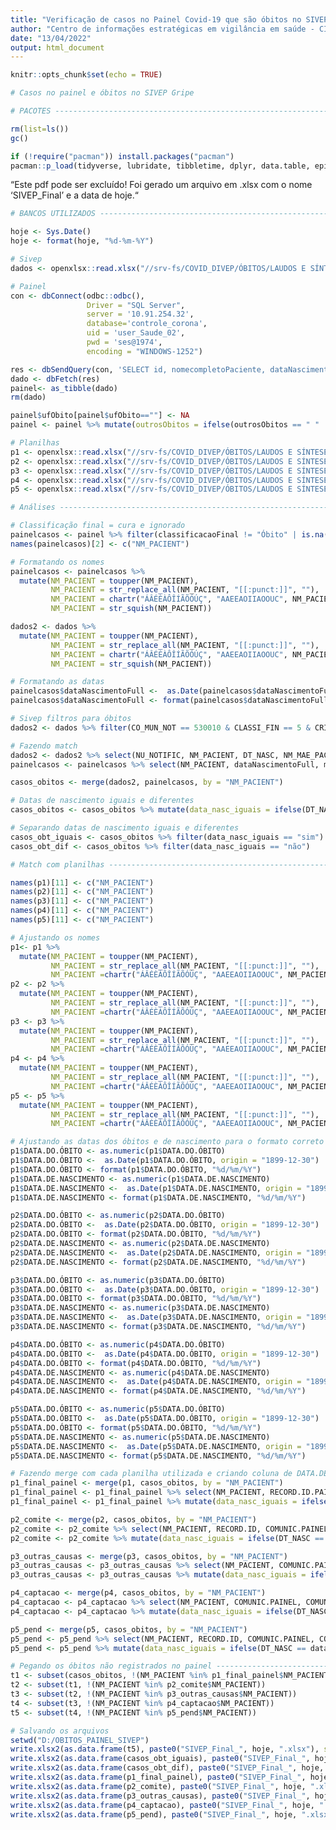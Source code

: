 ---
title: "Verificação de casos no Painel Covid-19 que são óbitos no SIVEP"
author: "Centro de informações estratégicas em vigilância em saúde - CIEVS"
date: "13/04/2022"
output: html_document
---

```{r setup, include=FALSE}
knitr::opts_chunk$set(echo = TRUE)
```

```{r, include=FALSE}
# Casos no painel e óbitos no SIVEP Gripe 

# PACOTES -----------------------------------------------------------------

rm(list=ls())
gc()

if (!require("pacman")) install.packages("pacman")
pacman::p_load(tidyverse, lubridate, tibbletime, dplyr, data.table, epitools, sf, knitr, xlsx, openxlsx, read.dbc, DBI, odbc)
```

“Este pdf pode ser excluído! Foi gerado um arquivo em .xlsx com o nome 'SIVEP_Final' e a data de hoje.“

```{r, include=FALSE}
# BANCOS UTILIZADOS -------------------------------------------------------

hoje <- Sys.Date()
hoje <- format(hoje, "%d-%m-%Y")

# Sivep
dados <- openxlsx::read.xlsx("//srv-fs/COVID_DIVEP/ÓBITOS/LAUDOS E SÍNTESES DIÁRIAS/2022/SIVEP 2022.xlsx")
```


```{r, include=FALSE}
# Painel
con <- dbConnect(odbc::odbc(), 
                 Driver = "SQL Server", 
                 server = '10.91.254.32',
                 database='controle_corona',
                 uid = 'user_Saude_02',
                 pwd = 'ses@1974',
                 encoding = "WINDOWS-1252")

res <- dbSendQuery(con, 'SELECT id, nomecompletoPaciente, dataNascimentoFull, mae, classificacaoFinal, dataObito, ufObito, outrosObitos, Reinfecção FROM View_Completa_saude')
dado <- dbFetch(res)
painel<- as_tibble(dado)
rm(dado)
```


```{r, include=FALSE}
painel$ufObito[painel$ufObito==""] <- NA
painel <- painel %>% mutate(outrosObitos = ifelse(outrosObitos == " " | outrosObitos == "" | outrosObitos == "  ", NA, outrosObitos))
```


```{r, include=FALSE}
# Planilhas
p1 <- openxlsx::read.xlsx("//srv-fs/COVID_DIVEP/ÓBITOS/LAUDOS E SÍNTESES DIÁRIAS/2022/04-ABRIL/14/ÓBITOS_FINALIZADOS_COMITÊ.xlsx", sheet = 1)
p2 <- openxlsx::read.xlsx("//srv-fs/COVID_DIVEP/ÓBITOS/LAUDOS E SÍNTESES DIÁRIAS/2022/04-ABRIL/14/ÓBITOS_FINALIZADOS_COMITÊ.xlsx", sheet = 2)
p3 <- openxlsx::read.xlsx("//srv-fs/COVID_DIVEP/ÓBITOS/LAUDOS E SÍNTESES DIÁRIAS/2022/04-ABRIL/14/ÓBITOS_FINALIZADOS_COMITÊ.xlsx", sheet = 3)
p4 <- openxlsx::read.xlsx("//srv-fs/COVID_DIVEP/ÓBITOS/LAUDOS E SÍNTESES DIÁRIAS/2022/04-ABRIL/14/Planilha captação dos óbitos.xlsx", sheet = 1)
p5 <- openxlsx::read.xlsx("//srv-fs/COVID_DIVEP/ÓBITOS/LAUDOS E SÍNTESES DIÁRIAS/2022/04-ABRIL/14/Planilha captação dos óbitos.xlsx", sheet = 2)
```


```{r, include=FALSE}
# Análises ----------------------------------------------------------------

# Classificação final = cura e ignorado
painelcasos <- painel %>% filter(classificacaoFinal != "Óbito" | is.na(classificacaoFinal)) %>% filter(is.na(outrosObitos)) %>% filter(is.na(Reinfecção)|Reinfecção != "Provável") %>% filter(is.na(ufObito))
names(painelcasos)[2] <- c("NM_PACIENT")

# Formatando os nomes
painelcasos <- painelcasos %>%
  mutate(NM_PACIENT = toupper(NM_PACIENT),
         NM_PACIENT = str_replace_all(NM_PACIENT, "[[:punct:]]", ""),
         NM_PACIENT = chartr("ÁÂÉÈÀÔÎÍÃÕÓÚÇ", "AAEEAOIIAOOUC", NM_PACIENT),
         NM_PACIENT = str_squish(NM_PACIENT))

dados2 <- dados %>%
  mutate(NM_PACIENT = toupper(NM_PACIENT),
         NM_PACIENT = str_replace_all(NM_PACIENT, "[[:punct:]]", ""),
         NM_PACIENT = chartr("ÁÂÉÈÀÔÎÍÃÕÓÚÇ", "AAEEAOIIAOOUC", NM_PACIENT),
         NM_PACIENT = str_squish(NM_PACIENT))

# Formatando as datas
painelcasos$dataNascimentoFull <-  as.Date(painelcasos$dataNascimentoFull , "%Y-%m-%d")
painelcasos$dataNascimentoFull <- format(painelcasos$dataNascimentoFull, "%d/%m/%Y")

# Sivep filtros para óbitos
dados2 <- dados %>% filter(CO_MUN_NOT == 530010 & CLASSI_FIN == 5 & CRITERIO == 1 & EVOLUCAO == 2)

# Fazendo match
dados2 <- dados2 %>% select(NU_NOTIFIC, NM_PACIENT, DT_NASC, NM_MAE_PAC, ID_UNIDADE, DT_ENCERRA, CLASSI_FIN)
painelcasos <- painelcasos %>% select(NM_PACIENT, dataNascimentoFull, mae, classificacaoFinal)

casos_obitos <- merge(dados2, painelcasos, by = "NM_PACIENT")

# Datas de nascimento iguais e diferentes
casos_obitos <- casos_obitos %>% mutate(data_nasc_iguais = ifelse(DT_NASC == dataNascimentoFull, "sim", "não"))

# Separando datas de nascimento iguais e diferentes
casos_obt_iguais <- casos_obitos %>% filter(data_nasc_iguais == "sim")
casos_obt_dif <- casos_obitos %>% filter(data_nasc_iguais == "não")
```


```{r, include=FALSE}
# Match com planilhas -----------------------------------------------------

names(p1)[11] <- c("NM_PACIENT")
names(p2)[11] <- c("NM_PACIENT")
names(p3)[11] <- c("NM_PACIENT")
names(p4)[11] <- c("NM_PACIENT")
names(p5)[11] <- c("NM_PACIENT")

# Ajustando os nomes
p1<- p1 %>%
  mutate(NM_PACIENT = toupper(NM_PACIENT),
         NM_PACIENT = str_replace_all(NM_PACIENT, "[[:punct:]]", ""),
         NM_PACIENT =chartr("ÁÂÉÈÀÔÎÍÃÕÓÚÇ", "AAEEAOIIAOOUC", NM_PACIENT))
p2 <- p2 %>%
  mutate(NM_PACIENT = toupper(NM_PACIENT),
         NM_PACIENT = str_replace_all(NM_PACIENT, "[[:punct:]]", ""),
         NM_PACIENT =chartr("ÁÂÉÈÀÔÎÍÃÕÓÚÇ", "AAEEAOIIAOOUC", NM_PACIENT))
p3 <- p3 %>%
  mutate(NM_PACIENT = toupper(NM_PACIENT),
         NM_PACIENT = str_replace_all(NM_PACIENT, "[[:punct:]]", ""),
         NM_PACIENT =chartr("ÁÂÉÈÀÔÎÍÃÕÓÚÇ", "AAEEAOIIAOOUC", NM_PACIENT))
p4 <- p4 %>%
  mutate(NM_PACIENT = toupper(NM_PACIENT),
         NM_PACIENT = str_replace_all(NM_PACIENT, "[[:punct:]]", ""),
         NM_PACIENT =chartr("ÁÂÉÈÀÔÎÍÃÕÓÚÇ", "AAEEAOIIAOOUC", NM_PACIENT))
p5 <- p5 %>%
  mutate(NM_PACIENT = toupper(NM_PACIENT),
         NM_PACIENT = str_replace_all(NM_PACIENT, "[[:punct:]]", ""),
         NM_PACIENT =chartr("ÁÂÉÈÀÔÎÍÃÕÓÚÇ", "AAEEAOIIAOOUC", NM_PACIENT))

# Ajustando as datas dos óbitos e de nascimento para o formato correto
p1$DATA.DO.ÓBITO <- as.numeric(p1$DATA.DO.ÓBITO)
p1$DATA.DO.ÓBITO <-  as.Date(p1$DATA.DO.ÓBITO, origin = "1899-12-30")
p1$DATA.DO.ÓBITO <- format(p1$DATA.DO.ÓBITO, "%d/%m/%Y")
p1$DATA.DE.NASCIMENTO <- as.numeric(p1$DATA.DE.NASCIMENTO)
p1$DATA.DE.NASCIMENTO <-  as.Date(p1$DATA.DE.NASCIMENTO, origin = "1899-12-30")
p1$DATA.DE.NASCIMENTO <- format(p1$DATA.DE.NASCIMENTO, "%d/%m/%Y")

p2$DATA.DO.ÓBITO <- as.numeric(p2$DATA.DO.ÓBITO)
p2$DATA.DO.ÓBITO <-  as.Date(p2$DATA.DO.ÓBITO, origin = "1899-12-30")
p2$DATA.DO.ÓBITO <- format(p2$DATA.DO.ÓBITO, "%d/%m/%Y")
p2$DATA.DE.NASCIMENTO <- as.numeric(p2$DATA.DE.NASCIMENTO)
p2$DATA.DE.NASCIMENTO <-  as.Date(p2$DATA.DE.NASCIMENTO, origin = "1899-12-30")
p2$DATA.DE.NASCIMENTO <- format(p2$DATA.DE.NASCIMENTO, "%d/%m/%Y")

p3$DATA.DO.ÓBITO <- as.numeric(p3$DATA.DO.ÓBITO)
p3$DATA.DO.ÓBITO <-  as.Date(p3$DATA.DO.ÓBITO, origin = "1899-12-30")
p3$DATA.DO.ÓBITO <- format(p3$DATA.DO.ÓBITO, "%d/%m/%Y")
p3$DATA.DE.NASCIMENTO <- as.numeric(p3$DATA.DE.NASCIMENTO)
p3$DATA.DE.NASCIMENTO <-  as.Date(p3$DATA.DE.NASCIMENTO, origin = "1899-12-30")
p3$DATA.DE.NASCIMENTO <- format(p3$DATA.DE.NASCIMENTO, "%d/%m/%Y")

p4$DATA.DO.ÓBITO <- as.numeric(p4$DATA.DO.ÓBITO)
p4$DATA.DO.ÓBITO <-  as.Date(p4$DATA.DO.ÓBITO, origin = "1899-12-30")
p4$DATA.DO.ÓBITO <- format(p4$DATA.DO.ÓBITO, "%d/%m/%Y")
p4$DATA.DE.NASCIMENTO <- as.numeric(p4$DATA.DE.NASCIMENTO)
p4$DATA.DE.NASCIMENTO <-  as.Date(p4$DATA.DE.NASCIMENTO, origin = "1899-12-30")
p4$DATA.DE.NASCIMENTO <- format(p4$DATA.DE.NASCIMENTO, "%d/%m/%Y")

p5$DATA.DO.ÓBITO <- as.numeric(p5$DATA.DO.ÓBITO)
p5$DATA.DO.ÓBITO <-  as.Date(p5$DATA.DO.ÓBITO, origin = "1899-12-30")
p5$DATA.DO.ÓBITO <- format(p5$DATA.DO.ÓBITO, "%d/%m/%Y")
p5$DATA.DE.NASCIMENTO <- as.numeric(p5$DATA.DE.NASCIMENTO)
p5$DATA.DE.NASCIMENTO <-  as.Date(p5$DATA.DE.NASCIMENTO, origin = "1899-12-30")
p5$DATA.DE.NASCIMENTO <- format(p5$DATA.DE.NASCIMENTO, "%d/%m/%Y")
```


```{r, include=FALSE}
# Fazendo merge com cada planilha utilizada e criando coluna de DATA.DE.NASCIMENTO iguais
p1_final_painel <- merge(p1, casos_obitos, by = "NM_PACIENT")
p1_final_painel <- p1_final_painel %>% select(NM_PACIENT, RECORD.ID.PAINEL, COMUNIC.PAINEL, COMUNIC.AT, DATA.DO.ÓBITO, NOTIFICAÇÃO.SIVEP, RESULTADO, DATA.DE.NASCIMENTO, NOME.DA.MÃE, ESTABELECIMENTO.DE.SAÚDE, NU_NOTIFIC, NM_PACIENT, DT_NASC, NM_MAE_PAC, ID_UNIDADE, DT_ENCERRA, dataNascimentoFull, mae)
p1_final_painel <- p1_final_painel %>% mutate(data_nasc_iguais = ifelse(DT_NASC == dataNascimentoFull & DT_NASC == DATA.DE.NASCIMENTO & dataNascimentoFull == DATA.DE.NASCIMENTO, "sim", "não"))

p2_comite <- merge(p2, casos_obitos, by = "NM_PACIENT")
p2_comite <- p2_comite %>% select(NM_PACIENT, RECORD.ID, COMUNIC.PAINEL, COMUNIC.AT, DATA.DO.ÓBITO, NOTIFICAÇÃO.SIVEP, `RESULTADO.DO.COVID-19`, DATA.DE.NASCIMENTO, NOME.DA.MÃE, ESTABELECIMENTO.DE.SAÚDE, NU_NOTIFIC, NM_PACIENT, DT_NASC, NM_MAE_PAC, ID_UNIDADE, DT_ENCERRA, dataNascimentoFull, mae)
p2_comite <- p2_comite %>% mutate(data_nasc_iguais = ifelse(DT_NASC == dataNascimentoFull & DT_NASC == DATA.DE.NASCIMENTO & dataNascimentoFull == DATA.DE.NASCIMENTO, "sim", "não"))

p3_outras_causas <- merge(p3, casos_obitos, by = "NM_PACIENT")
p3_outras_causas <- p3_outras_causas %>% select(NM_PACIENT, COMUNIC.PAINEL, COMUNIC.AT, DATA.DO.ÓBITO, NOTIFICAÇÃO.SIVEP, `RESULTADO.DO.COVID-19`, DATA.DE.NASCIMENTO, NOME.DA.MÃE, ESTABELECIMENTO.DE.SAÚDE, NU_NOTIFIC, NM_PACIENT, DT_NASC, NM_MAE_PAC, ID_UNIDADE, DT_ENCERRA, dataNascimentoFull, mae)
p3_outras_causas <- p3_outras_causas %>% mutate(data_nasc_iguais = ifelse(DT_NASC == dataNascimentoFull & DT_NASC == DATA.DE.NASCIMENTO & dataNascimentoFull == DATA.DE.NASCIMENTO, "sim", "não"))

p4_captacao <- merge(p4, casos_obitos, by = "NM_PACIENT")
p4_captacao <- p4_captacao %>% select(NM_PACIENT, COMUNIC.PAINEL, COMUNIC.AT, DATA.DO.ÓBITO, NOTIFICAÇÃO.SIVEP, `RESULTADO.DO.COVID-19`, DATA.DE.NASCIMENTO, NOME.DA.MÃE, ESTABELECIMENTO.DE.SAÚDE, NU_NOTIFIC, NM_PACIENT, DT_NASC, NM_MAE_PAC, ID_UNIDADE, DT_ENCERRA, dataNascimentoFull, mae)
p4_captacao <- p4_captacao %>% mutate(data_nasc_iguais = ifelse(DT_NASC == dataNascimentoFull & DT_NASC == DATA.DE.NASCIMENTO & dataNascimentoFull == DATA.DE.NASCIMENTO, "sim", "não"))

p5_pend <- merge(p5, casos_obitos, by = "NM_PACIENT")
p5_pend <- p5_pend %>% select(NM_PACIENT, RECORD.ID, COMUNIC.PAINEL, COMUNIC.AT, DATA.DO.ÓBITO, NOTIFICAÇÃO.SIVEP, `RESULTADO.DO.COVID-19`, DATA.DE.NASCIMENTO, NOME.DA.MÃE, ESTABELECIMENTO.DE.SAÚDE, NU_NOTIFIC, NM_PACIENT, DT_NASC, NM_MAE_PAC, ID_UNIDADE, DT_ENCERRA, dataNascimentoFull, mae)
p5_pend <- p5_pend %>% mutate(data_nasc_iguais = ifelse(DT_NASC == dataNascimentoFull & DT_NASC == DATA.DE.NASCIMENTO & dataNascimentoFull == DATA.DE.NASCIMENTO, "sim", "não"))
```


```{r, include=FALSE}
# Pegando os óbitos não registrados no painel -----------------------------
t1 <- subset(casos_obitos, !(NM_PACIENT %in% p1_final_painel$NM_PACIENT))
t2 <- subset(t1, !(NM_PACIENT %in% p2_comite$NM_PACIENT))
t3 <- subset(t2, !(NM_PACIENT %in% p3_outras_causas$NM_PACIENT))
t4 <- subset(t3, !(NM_PACIENT %in% p4_captacao$NM_PACIENT))
t5 <- subset(t4, !(NM_PACIENT %in% p5_pend$NM_PACIENT))
```


```{r, include=FALSE}
# Salvando os arquivos
setwd("D:/OBITOS_PAINEL_SIVEP")
write.xlsx2(as.data.frame(t5), paste0("SIVEP_Final_", hoje, ".xlsx"), sheetName = "ÓBÍTOS FINAL", append=TRUE, row.names = F)
write.xlsx2(as.data.frame(casos_obt_iguais), paste0("SIVEP_Final_", hoje, ".xlsx"), sheetName = "Óbitos iguais", append=TRUE, row.names = F)
write.xlsx2(as.data.frame(casos_obt_dif), paste0("SIVEP_Final_", hoje, ".xlsx"), sheetName = "Óbitos diferentes", append=TRUE, row.names = F)
write.xlsx2(as.data.frame(p1_final_painel), paste0("SIVEP_Final_", hoje, ".xlsx"), sheetName = "Final painel", append=TRUE, row.names = F)
write.xlsx2(as.data.frame(p2_comite), paste0("SIVEP_Final_", hoje, ".xlsx"), sheetName = "Comitê", append=TRUE, row.names = F)
write.xlsx2(as.data.frame(p3_outras_causas), paste0("SIVEP_Final_", hoje, ".xlsx"), sheetName = "Outras causas", append=TRUE, row.names = F)
write.xlsx2(as.data.frame(p4_captacao), paste0("SIVEP_Final_", hoje, ".xlsx"), sheetName = "Captação", append=TRUE, row.names = F)
write.xlsx2(as.data.frame(p5_pend), paste0("SIVEP_Final_", hoje, ".xlsx"), sheetName = "Pendências", append=TRUE, row.names = F)
```

